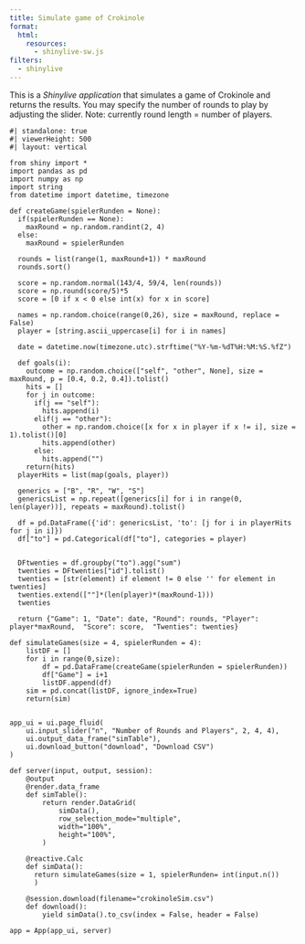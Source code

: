 ```yaml
---
title: Simulate game of Crokinole
format:
  html:
    resources: 
      - shinylive-sw.js
filters:
  - shinylive
---
```


This is a *Shinylive application* that simulates a game of Crokinole and returns the results. You may specify the number of rounds to play by adjusting the slider. Note: currently round length = number of players.



```shinylive-python
#| standalone: true
#| viewerHeight: 500
#| layout: vertical

from shiny import *
import pandas as pd
import numpy as np
import string
from datetime import datetime, timezone

def createGame(spielerRunden = None):
  if(spielerRunden == None):
    maxRound = np.random.randint(2, 4)
  else:
    maxRound = spielerRunden
  
  rounds = list(range(1, maxRound+1)) * maxRound
  rounds.sort()
  
  score = np.random.normal(143/4, 59/4, len(rounds))
  score = np.round(score/5)*5
  score = [0 if x < 0 else int(x) for x in score]
  
  names = np.random.choice(range(0,26), size = maxRound, replace = False)
  player = [string.ascii_uppercase[i] for i in names]
  
  date = datetime.now(timezone.utc).strftime("%Y-%m-%dT%H:%M:%S.%fZ")
  
  def goals(i):
    outcome = np.random.choice(["self", "other", None], size = maxRound, p = [0.4, 0.2, 0.4]).tolist()
    hits = []
    for j in outcome:
      if(j == "self"):
        hits.append(i)
      elif(j == "other"):  
        other = np.random.choice([x for x in player if x != i], size = 1).tolist()[0]
        hits.append(other)
      else:
        hits.append("")
    return(hits) 
  playerHits = list(map(goals, player)) 
  
  generics = ["B", "R", "W", "S"]
  genericsList = np.repeat([generics[i] for i in range(0, len(player))], repeats = maxRound).tolist() 
    
  df = pd.DataFrame({'id': genericsList, 'to': [j for i in playerHits for j in i]})
  df["to"] = pd.Categorical(df["to"], categories = player)

  
  DFtwenties = df.groupby("to").agg("sum")
  twenties = DFtwenties["id"].tolist()
  twenties = [str(element) if element != 0 else '' for element in twenties]
  twenties.extend([""]*(len(player)*(maxRound-1)))
  twenties
  
  return {"Game": 1, "Date": date, "Round": rounds, "Player": player*maxRound,  "Score": score,  "Twenties": twenties}

def simulateGames(size = 4, spielerRunden = 4):
    listDF = []
    for i in range(0,size):
        df = pd.DataFrame(createGame(spielerRunden = spielerRunden))
        df["Game"] = i+1
        listDF.append(df)
    sim = pd.concat(listDF, ignore_index=True)
    return(sim)


app_ui = ui.page_fluid(
    ui.input_slider("n", "Number of Rounds and Players", 2, 4, 4),
    ui.output_data_frame("simTable"),
    ui.download_button("download", "Download CSV")
)

def server(input, output, session):
    @output
    @render.data_frame
    def simTable():
        return render.DataGrid(
            simData(),
            row_selection_mode="multiple",
            width="100%",
            height="100%",
        )
    
    @reactive.Calc
    def simData():
      return simulateGames(size = 1, spielerRunden= int(input.n())
      )

    @session.download(filename="crokinoleSim.csv")
    def download():
        yield simData().to_csv(index = False, header = False)

app = App(app_ui, server)

```
